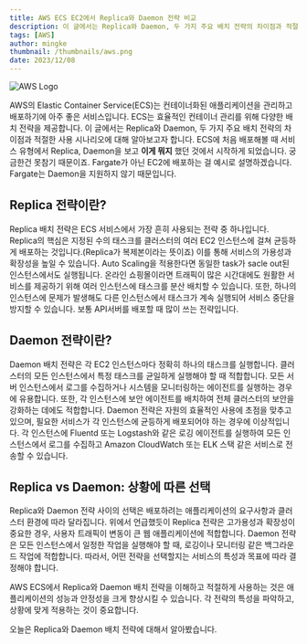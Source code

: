 ```yaml
---
title: AWS ECS EC2에서 Replica와 Daemon 전략 비교
description: 이 글에서는 Replica와 Daemon, 두 가지 주요 배치 전략의 차이점과 적절한 사용 시나리오에 대해 알아보고자 합니다. ECS에 처음 배포해볼 때 서비스 유형에서 Replica, Daemon을 보고 이게 뭐지 했던 것에서 시작하게 되었습니다.
tags: [AWS]
author: mingke
thumbnail: /thumbnails/aws.png
date: 2023/12/08
---
```


<Image src="/thumbnails/aws.png" alt="AWS Logo" />

AWS의 Elastic Container Service(ECS)는 컨테이너화된 애플리케이션을 관리하고 배포하기에 아주 좋은 서비스입니다. ECS는 효율적인 컨테이너 관리를 위해 다양한 배치 전략을 제공합니다. 이 글에서는 Replica와 Daemon, 두 가지 주요 배치 전략의 차이점과 적절한 사용 시나리오에 대해 알아보고자 합니다. ECS에 처음 배포해볼 때 서비스 유형에서 Replica, Daemon을 보고 **이게 뭐지** 했던 것에서 시작하게 되었습니다. 궁금한건 못참기 때문이죠. Fargate가 아닌 EC2에 배포하는 걸 예시로 설명하겠습니다. Fargate는 Daemon을 지원하지 않기 때문입니다.

## Replica 전략이란?

Replica 배치 전략은 ECS 서비스에서 가장 흔히 사용되는 전략 중 하나입니다. Replica의 핵심은 지정된 수의 태스크를 클러스터의 여러 EC2 인스턴스에 걸쳐 균등하게 배포하는 것입니다.(Replica가 복제본이라는 뜻이죠) 이를 통해 서비스의 가용성과 확장성을 높일 수 있습니다. Auto Scaling을 적용한다면 동일한 task가 sacle out된 인스턴스에서도 실행됩니다. 온라인 쇼핑몰이라면 트래픽이 많은 시간대에도 원활한 서비스를 제공하기 위해 여러 인스턴스에 태스크를 분산 배치할 수 있습니다. 또한, 하나의 인스턴스에 문제가 발생해도 다른 인스턴스에서 태스크가 계속 실행되어 서비스 중단을 방지할 수 있습니다. 보통 API서버를 배포할 때 많이 쓰는 전략입니다.

## Daemon 전략이란?

Daemon 배치 전략은 각 EC2 인스턴스마다 정확히 하나의 태스크를 실행합니다. 클러스터의 모든 인스턴스에서 특정 태스크를 균일하게 실행해야 할 때 적합합니다. 모든 서버 인스턴스에서 로그를 수집하거나 시스템을 모니터링하는 에이전트를 실행하는 경우에 유용합니다. 또한, 각 인스턴스에 보안 에이전트를 배치하여 전체 클러스터의 보안을 강화하는 데에도 적합합니다. Daemon 전략은 자원의 효율적인 사용에 초점을 맞추고 있으며, 필요한 서비스가 각 인스턴스에 균등하게 배포되어야 하는 경우에 이상적입니다. 각 인스턴스에 Fluentd 또는 Logstash와 같은 로깅 에이전트를 실행하여 모든 인스턴스에서 로그를 수집하고 Amazon CloudWatch 또는 ELK 스택 같은 서비스로 전송할 수 있습니다.

## Replica vs Daemon: 상황에 따른 선택

Replica와 Daemon 전략 사이의 선택은 배포하려는 애플리케이션의 요구사항과 클러스터 환경에 따라 달라집니다. 위에서 언급했듯이 Replica 전략은 고가용성과 확장성이 중요한 경우, 사용자 트래픽이 변동이 큰 웹 애플리케이션에 적합합니다. Daemon 전략은 모든 인스턴스에서 일정한 작업을 실행해야 할 때, 로깅이나 모니터링 같은 백그라운드 작업에 적합합니다. 따라서, 어떤 전략을 선택할지는 서비스의 특성과 목표에 따라 결정해야 합니다.

AWS ECS에서 Replica와 Daemon 배치 전략을 이해하고 적절하게 사용하는 것은 애플리케이션의 성능과 안정성을 크게 향상시킬 수 있습니다. 각 전략의 특성을 파악하고, 상황에 맞게 적용하는 것이 중요합니다.

오늘은 Replica와 Daemon 배치 전략에 대해서 알아봤습니다.
